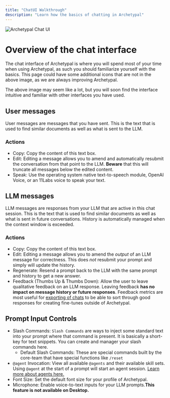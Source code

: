 ```yaml
---
title: "ChatUI Walkthrough"
description: "Learn how the basics of chatting in Archetypal"
---
```



<Image
  src="/images/guides/chat-ui.png"
  height={1080}
  width={1920}
  quality={100}
  alt="Archetypal Chat UI"
/>

# Overview of the chat interface

The chat interface of Archetypal is where you will spend most of your time when using Archetypal, as such you should familiarize yourself with the basics. This page could have some additional
icons that are not in the above image, as we are always improving Archetypal.

The above image may seem like a lot, but you will soon find the interface intuitive and familiar with other interfaces you have used.

## User messages

User messages are messages that you have sent. This is the text that is used to find similar documents as well as what is sent to the LLM.

### Actions

- Copy: Copy the content of this text box.
- Edit: Editing a message allows you to amend and automatically resubmit the conversation from that point to the LLM. **Beware** that this will truncate all messages below the edited content.
- Speak: Use the operating system native text-to-speech module, OpenAI Voice, or an 11Labs voice to speak your text.

## LLM messages

LLM messages are responses from your LLM that are active in this chat session. This is the text that is used to find similar documents as well as what is sent in future conversations. History is automatically managed when the context window is exceeded.

### Actions

- Copy: Copy the content of this text box.
- Edit: Editing a message allows you to amend the _output_ of an LLM message for correctness. This does _not_ resubmit your prompt and simply will update the history.
- Regenerate: Resend a prompt back to the LLM with the same prompt and history to get a new answer.
- Feedback (Thumbs Up & Thumbs Down): Allow the user to leave qualitative feedback on an LLM response. Leaving feedback **has no impact on message history or future responses**. Feedback metrics are most useful for [exporting of chats](/features/chat-logs) to be able to sort through good responses for creating fine-tunes outside of Archetypal.

## Prompt Input Controls

- Slash Commands: `Slash Commands` are ways to inject some standard text into your prompt where that command is present. It is basically a short-key for text snippets. You can create and manager your slash commands here.
  - Default Slash Commands: These are special commands built by the core-team that have special functions like `/reset`
- `@agent` Invocation: View all available `@agents` and their available skill sets. Using `@agent` at the start of a prompt will start an agent session. [Learn more about agents here.](/agent/overview)
- Font Size: Set the default font size for your profile of Archetypal.
- Microphone: Enable voice-to-text inputs for your LLM prompts.**This feature is not available on Desktop.**
